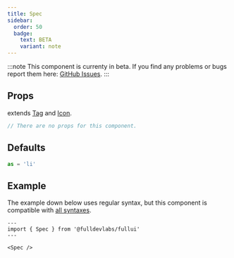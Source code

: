 ```yaml
---
title: Spec
sidebar: 
  order: 50
  badge:
    text: BETA
    variant: note
---
```


:::note
This component is currenty in beta.
If you find any problems or bugs report them here: [GitHub Issues](https://github.com/fulldevlabs/fullui/issues).
:::

## Props
extends [Tag](/components/tag) and [Icon](/components/icon).
```ts
// There are no props for this component.
```

## Defaults
```ts
as = 'li'
```

## Example
The example down below uses regular syntax, but this component is compatible with [all syntaxes](/guides/components#syntax).

```astro live
---
import { Spec } from '@fulldevlabs/fullui'
---

<Spec />
```